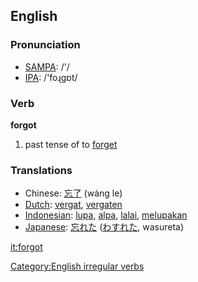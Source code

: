 ==English==

=== Pronunciation ===
*[[w:SAMPA|SAMPA]]: /'/
*[[w:IPA|IPA]]: /'foɻgɒt/

=== Verb ===
'''forgot'''
# past tense of to [[forget]]

=== Translations ===
*Chinese: [[忘了]] (wàng le)
*[[Dutch]]: [[vergat]], [[vergaten]]
*[[Indonesian]]: [[lupa]], [[alpa]], [[lalai]], [[lupa|melupakan]]
*[[Japanese]]: [[忘れた]] ([[わすれた]], wasureta)

[[Category:English irregular verbs]]
[[it:forgot]]